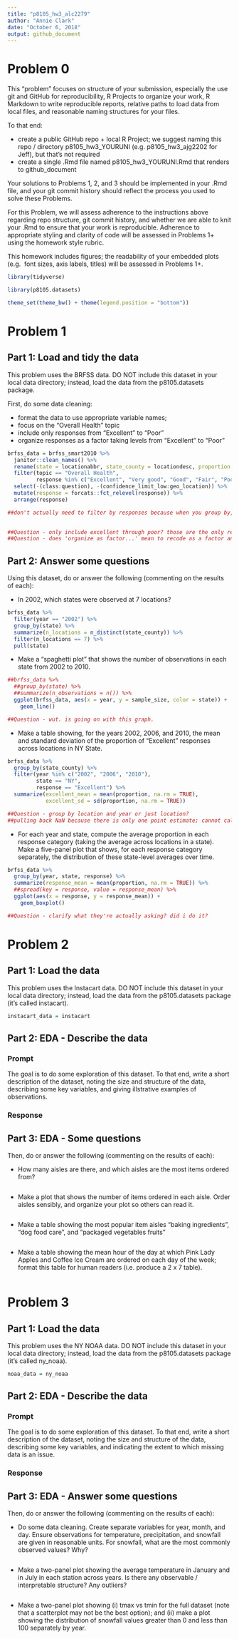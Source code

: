 ```yaml
---
title: "p8105_hw3_alc2279"
author: "Annie Clark"
date: "October 6, 2018"
output: github_document
---
```


# Problem 0
This “problem” focuses on structure of your submission, especially the use git 
and GitHub for reproducibility, R Projects to organize your work, R Markdown 
to write reproducible reports, relative paths to load data from local files, 
and reasonable naming structures for your files.

To that end:

* create a public GitHub repo + local R Project; we suggest naming this repo / 
directory p8105_hw3_YOURUNI (e.g.  p8105_hw3_ajg2202 for Jeff), but that’s not 
required
* create a single .Rmd file named p8105_hw3_YOURUNI.Rmd that renders to 
github_document

Your solutions to Problems 1, 2, and 3 should be implemented in your .Rmd file, 
and your git commit history should reflect the process you used to solve these 
Problems.

For this Problem, we will assess adherence to the instructions above regarding 
repo structure, git commit history, and whether we are able to knit your .Rmd 
to ensure that your work is reproducible. Adherence to appropriate styling and 
clarity of code will be assessed in Problems 1+ using the homework style rubric.

This homework includes figures; the readability of your embedded plots (e.g. 
font sizes, axis labels, titles) will be assessed in Problems 1+.

```r
library(tidyverse)

library(p8105.datasets)

theme_set(theme_bw() + theme(legend.position = "bottom"))
```

# Problem 1

## Part 1: Load and tidy the data
This problem uses the BRFSS data. DO NOT include this dataset in your local data
directory; instead, load the data from the  p8105.datasets package.

First, do some data cleaning:

* format the data to use appropriate variable names;
* focus on the “Overall Health” topic
* include only responses from “Excellent” to “Poor”
* organize responses as a factor taking levels from “Excellent” to “Poor”

```r
brfss_data = brfss_smart2010 %>% 
  janitor::clean_names() %>% 
  rename(state = locationabbr, state_county = locationdesc, proportion = data_value) %>% 
  filter(topic == "Overall Health", 
         response %in% c("Excellent", "Very good", "Good", "Fair", "Poor")) %>% 
  select(-(class:question), -(confidence_limit_low:geo_location)) %>% 
  mutate(response = forcats::fct_relevel(response)) %>% 
  arrange(response)

##don't actually need to filter by responses because when you group by, you see that the only response for overall health are excellent through poor, but keeping this in case the data changes and it is still a requirement by collaborators

  
##Question - only include excellent through poor? those are the only responses?
##Question - does 'organize as factor...' mean to recode as a factor and then arrange in ascending order?
```

## Part 2: Answer some questions

Using this dataset, do or answer the following (commenting on the results of 
each):

* In 2002, which states were observed at 7 locations?

```r
brfss_data %>% 
  filter(year == "2002") %>% 
  group_by(state) %>% 
  summarize(n_locations = n_distinct(state_county)) %>% 
  filter(n_locations == 7) %>% 
  pull(state)
```

* Make a “spaghetti plot” that shows the number of observations in each state 
from 2002 to 2010.

```r
##brfss_data %>% 
  ##group_by(state) %>% 
  ##summarize(n_observations = n()) %>% 
  ggplot(brfss_data, aes(x = year, y = sample_size, color = state)) + 
    geom_line()

##Question - wut. is going on with this graph.
```

* Make a table showing, for the years 2002, 2006, and 2010, the mean and standard 
deviation of the proportion of “Excellent” responses across locations in NY State.

```r
brfss_data %>% 
  group_by(state_county) %>% 
  filter(year %in% c("2002", "2006", "2010"),
         state == "NY",
         response == "Excellent") %>%
  summarize(excellent_mean = mean(proportion, na.rm = TRUE), 
            excellent_sd = sd(proportion, na.rm = TRUE))

##Question - group by location and year or just location?
##pulling back NaN because there is only one point estimate; cannot calculate sd?
```

* For each year and state, compute the average proportion in each response category 
(taking the average across locations in a state). Make a five-panel plot that shows, 
for each response category separately, the distribution of these state-level 
averages over time.

```r
brfss_data %>% 
  group_by(year, state, response) %>% 
  summarize(response_mean = mean(proportion, na.rm = TRUE)) %>% 
  ##spread(key = response, value = response_mean) %>% 
  ggplot(aes(x = response, y = response_mean)) + 
    geom_boxplot()

##Question - clarify what they're actually asking? did i do it?
```

# Problem 2

## Part 1: Load the data
This problem uses the Instacart data. DO NOT include this dataset in your local 
data directory; instead, load the data from the p8105.datasets package (it’s 
called instacart).

```r
instacart_data = instacart
```

## Part 2: EDA - Describe the data

### Prompt

The goal is to do some exploration of this dataset. To that end, write a short 
description of the dataset, noting the size and structure of the data, describing 
some key variables, and giving illstrative examples of observations. 

### Response


## Part 3: EDA - Some questions

Then, do or answer the following (commenting on the results of each):

* How many aisles are there, and which aisles are the most items ordered from?

```r

```

* Make a plot that shows the number of items ordered in each aisle. Order aisles 
sensibly, and organize your plot so others can read it.

```r

```

* Make a table showing the most popular item aisles “baking ingredients”, “dog 
food care”, and “packaged vegetables fruits”

```r

```

* Make a table showing the mean hour of the day at which Pink Lady Apples and 
Coffee Ice Cream are ordered on each day of the week; format this table for 
human readers (i.e. produce a 2 x 7 table).

```r

```

# Problem 3

## Part 1: Load the data
This problem uses the NY NOAA data. DO NOT include this dataset in your local 
data directory; instead, load the data from the p8105.datasets package (it’s 
called ny_noaa).

```r
noaa_data = ny_noaa
```

## Part 2: EDA - Describe the data

### Prompt

The goal is to do some exploration of this dataset. To that end, write a short 
description of the dataset, noting the size and structure of the data, describing 
some key variables, and indicating the extent to which missing data is an issue. 

### Response

## Part 3: EDA - Answer some questions

Then, do or answer the following (commenting on the results of each):

* Do some data cleaning. Create separate variables for year, month, and day. Ensure observations for temperature, precipitation, and snowfall are given in reasonable 
units. For snowfall, what are the most commonly observed values? Why?

```r

```

* Make a two-panel plot showing the average temperature in January and in July in 
each station across years. Is there any observable / interpretable structure? 
Any outliers?

```r

```

* Make a two-panel plot showing (i) tmax vs tmin for the full dataset (note that 
a scatterplot may not be the best option); and (ii) make a plot showing the 
distribution of snowfall values greater than 0 and less than 100 separately by 
year.

```r

```

